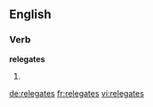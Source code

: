 ==English==

===Verb===
'''relegates'''

# {{third-person singular of|[[relegate]]}}

[[de:relegates]]
[[fr:relegates]]
[[vi:relegates]]